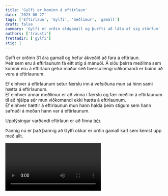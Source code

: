 ```yaml
---
title: 'Gylfi er kominn á eftirlaun'
date: '2023-06-27'
tags: ['Eftirlaun', 'Gylfi', 'meðlimur', 'gamall']
draft: false
summary: 'Gylfi er orðin eldgamall og þurfti að láta af sig störfum'
authors: ['trausti']
frettadir: ['gylfi']
stig: 1
---
```


Gylfi er orðinn 31 ára gamall og hefur ákveðið að fara á eftirlaun. \
Þeir sem eru á eftirlaunum fá eitt stig á mánuði.
Á síðu þeirra meðlima sem komnir eru á eftirlaun getur
maður séð hversu lengi viðkomandi er búinn að vera á eftirlaunum.

Ef einhver á eftirlaunum setur færslu inn
á vefsíðuna mun sá hinn sami hætta á eftirlaunum.\
Ef einhver annar meðlimur er að vinna í færslu
og fær meðlim á eftirlaunum til að hjálpa sér
mun viðkomandi ekki hætta á eftirlaunum.\
Ef einhver hættir á eftirlaunun mun hann halda
þeim stigum sem hann safnaði á meðan hann var á eftirlaunum.

Upplýsingar varðandi eftirlaun er að finna [hér](/hopurinn#eftirlaun).

Þannig nú er það þannig að Gylfi okkar er
orðin gamall karl sem kemst upp með allt.

<Video id="vvhlMYJ-ZEw" />
